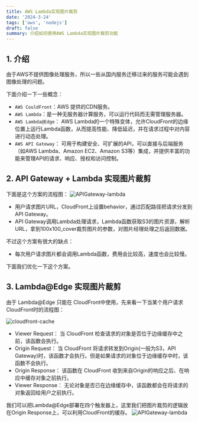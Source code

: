 ```yaml
---
title: AWS Lambda实现图片裁剪
date: '2024-3-24'
tags: ['aws', 'nodejs']
draft: false
summary: 介绍如何使用AWS Lambda实现图片裁剪功能
---
```


## 1. 介绍

由于AWS不提供图像处理服务，所以一些从国内服务迁移过来的服务可能会遇到图像处理的问题。

下面介绍一下一些概念：

- `AWS CouldFront`：AWS 提供的CDN服务。
- `AWS Lambda`：是一种无服务器计算服务，可以运行代码而无需管理服务器。
- `AWS Lambda@Edge`： AWS Lambda的一个特殊变体，允许CloudFront的边缘位置上运行Lambda函数，从而提高性能、降低延迟，并在请求过程中对内容进行动态处理。
- `AWS API Gateway`： 可用于构建安全、可扩展的API，可以直接与后端服务（如AWS Lambda、Amazon EC2、Amazon S3等）集成，并提供丰富的功能来管理API的请求、响应、授权和访问控制。

## 2. API Gateway + Lambda 实现图片裁剪

下面是这个方案的流程图：
![APIGateway-lambda](/static/images/image-resize/APIGateway-lambda.png)

- 用户请求图片URL，CloudFront上设置behavior，通过匹配路径把请求分发到API Gateway。
- API Gateway调用Lambda处理请求，Lambda函数获取S3的图片资源，解析URL，拿到100x100_cover裁剪图片的参数，对图片经理处理之后返回数据。

不过这个方案有很大的缺点：

- 每次用户请求图片都会调用Lambda函数，费用会比较高，速度也会比较慢。

下面我们优化一下这个方案。

## 3. Lambda@Edge 实现图片裁剪

由于 Lambda@Edge 只能在 CloudFront中使用，先来看一下当某个用户请求CloudFront时的流程图：

![cloudfront-cache](/static/images/image-resize/cloudfront-cache.png)

- Viewer Request： 当 CloudFront 检查请求的对象是否位于边缘缓存中之前，该函数会执行。
- Origin Request： 当 CloudFront 将请求转发到Origin(一般为S3，API Gateway)时，该函数才会执行。但是如果请求的对象位于边缘缓存中时，该函数不会执行。
- Origin Response： 该函数在 CloudFront 收到来自Origin的响应之后、在响应中缓存对象之前执行。
- Viewer Response： 无论对象是否已在边缘缓存中，该函数都会在将请求的对象返回给用户之前执行。

我们可以把Lambda@Edge部署在四个触发器上，这里我们把图片裁剪的逻辑放在Origin Response上，可以利用CloudFront的缓存。
![APIGateway-lambda](/static/images/image-resize/APIGateway-lambda.png)
